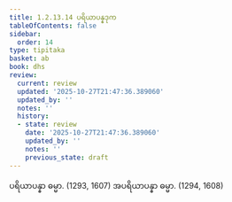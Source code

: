 ```yaml
---
title: 1.2.13.14 ပရိယာပန္နဒုက
tableOfContents: false
sidebar:
  order: 14
type: tipitaka
basket: ab
book: dhs
review:
  current: review
  updated: '2025-10-27T21:47:36.389060'
  updated_by: ''
  notes: ''
  history:
  - state: review
    date: '2025-10-27T21:47:36.389060'
    updated_by: ''
    notes: ''
    previous_state: draft
---
```



<ReviewStatus review={frontmatter.review} showDetails={true} />

<HypothesisAnnotation frontmatter={frontmatter} />

<DynamicBreadcrumb />

<Division number="118" book="dhs" e="ch" v="29" p="14">

<Paragraph number="271" book="dhs">
ပရိယာပန္နာ ဓမ္မာ. (<Emphasis>1293, 1607</Emphasis>)
</Paragraph>

<Paragraph number="272" book="dhs">
အပရိယာပန္နာ ဓမ္မာ. (<Emphasis>1294, 1608</Emphasis>)
</Paragraph>
</Division>